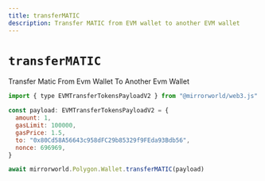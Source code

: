 ```yaml
---
title: transferMATIC
description: Transfer MATIC from EVM wallet to another EVM wallet
---
```


# `transferMATIC`

Transfer Matic From Evm Wallet To Another Evm Wallet

```js
import { type EVMTransferTokensPayloadV2 } from "@mirrorworld/web3.js"

const payload: EVMTransferTokensPayloadV2 = {
  amount: 1,
  gasLimit: 100000,
  gasPrice: 1.5,
  to: "0x80Cd58A56643c958dFC29b85329f9FEda93Bdb56",
  nonce: 696969,
}

await mirrorworld.Polygon.Wallet.transferMATIC(payload)
```
